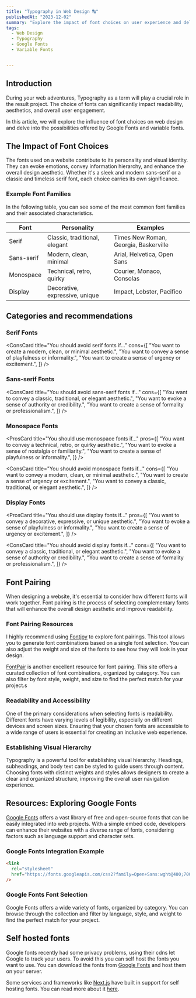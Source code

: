 ```yaml
---
title: "Typography in Web Design 🔠"
publishedAt: "2023-12-02"
summary: "Explore the impact of font choices on user experience and delve into the world of Google Fonts and variable fonts."
tags:
  - Web Design
  - Typography
  - Google Fonts
  - Variable Fonts


---
```


 
## Introduction

During your web adventures, Typography as a term will play a crucial role in the result project. The choice of fonts can significantly impact readability, aesthetics, and overall user engagement.

In this article, we will explore the influence of font choices on web design and delve into the possibilities offered by Google Fonts and variable fonts.

## The Impact of Font Choices

The fonts used on a website contribute to its personality and visual identity. They can evoke emotions, convey information hierarchy, and enhance the overall design aesthetic. Whether it's a sleek and modern sans-serif or a classic and timeless serif font, each choice carries its own significance.

### Example Font Families

In the following table, you can see some of the most common font families and their associated characteristics.

<table>
  <thead>
    <tr>
      <th>Font</th>
      <th>Personality</th>
      <th>Examples</th>
    </tr>
  </thead>
  <tbody>
    <tr>
      <td>Serif</td>
      <td>Classic, traditional, elegant</td>
      <td style={{ fontFamily: "Times New Roman, Georgia, Baskerville" }}>
        Times New Roman, Georgia, Baskerville
      </td>
    </tr>
    <tr>
      <td>Sans-serif</td>
      <td>Modern, clean, minimal</td>
      <td style={{ fontFamily: "Arial, Helvetica, Open Sans" }}>
        Arial, Helvetica, Open Sans
      </td>
    </tr>
    <tr>
      <td>Monospace</td>
      <td>Technical, retro, quirky</td>
      <td style={{ fontFamily: "Courier, Monaco, Consolas" }}>
        Courier, Monaco, Consolas
      </td>
    </tr>
    <tr>
      <td>Display</td>
      <td>Decorative, expressive, unique</td>
      <td style={{ fontFamily: "Impact, Lobster, Pacifico" }}>
        Impact, Lobster, Pacifico
      </td>
    </tr>
  </tbody>
</table>

## Categories and recommendations

<h3
  style={{ fontFamily: "Times New Roman, Georgia, Baskerville" }}
  class="text-4xl"
>
  Serif Fonts
</h3>
<ProsCard
  title="You should use serif fonts if..."
  pros={[
    "You want to convey a classic, traditional, or elegant aesthetic.",
    "You want to evoke a sense of authority or credibility.",
    "You want to create a sense of formality or professionalism.",
  ]}
/>

<ConsCard
  title="You should avoid serif fonts if..."
  cons={[
    "You want to create a modern, clean, or minimal aesthetic.",
    "You want to convey a sense of playfulness or informality.",
    "You want to create a sense of urgency or excitement.",
  ]}
/>

<h3 style={{ fontFamily: "Arial, Helvetica, Open Sans" }} class="text-4xl">
  Sans-serif Fonts
</h3>
<ProsCard
  title="You should use sans-serif fonts if..."
  pros={[
    "You want to create a modern, clean, or minimal aesthetic.",
    "You want to convey a sense of playfulness or informality.",
    "You want to create a sense of urgency or excitement.",
  ]}
/>

<ConsCard
  title="You should avoid sans-serif fonts if..."
  cons={[
    "You want to convey a classic, traditional, or elegant aesthetic.",
    "You want to evoke a sense of authority or credibility.",
    "You want to create a sense of formality or professionalism.",
  ]}
/>

<h3 style={{ fontFamily: "Courier, Monaco, Consolas" }} class="text-4xl">
  Monospace Fonts
</h3>

<ProsCard
  title="You should use monospace fonts if..."
  pros={[
    "You want to convey a technical, retro, or quirky aesthetic.",
    "You want to evoke a sense of nostalgia or familiarity.",
    "You want to create a sense of playfulness or informality.",
  ]}
/>

<ConsCard
  title="You should avoid monospace fonts if..."
  cons={[
    "You want to convey a modern, clean, or minimal aesthetic.",
    "You want to create a sense of urgency or excitement.",
    "You want to convey a classic, traditional, or elegant aesthetic.",
  ]}
/>

<h3
  style={{ fontFamily: "Impact, Lobster, Pacifico" }}
  class="text-4xl font-normal"
>
  Display Fonts
</h3>

<ProsCard
  title="You should use display fonts if..."
  pros={[
    "You want to convey a decorative, expressive, or unique aesthetic.",
    "You want to evoke a sense of playfulness or informality.",
    "You want to create a sense of urgency or excitement.",
  ]}
/>

<ConsCard
  title="You should avoid display fonts if..."
  cons={[
    "You want to convey a classic, traditional, or elegant aesthetic.",
    "You want to evoke a sense of authority or credibility.",
    "You want to create a sense of formality or professionalism.",
  ]}
/>

## Font Pairing

When designing a website, it's essential to consider how different fonts will work together. Font pairing is the process of selecting complementary fonts that will enhance the overall design aesthetic and improve readability.

### Font Pairing Resources

I highly recommend using [Fontjoy](https://fontjoy.com/) to explore font pairings. This tool allows you to generate font combinations based on a single font selection. You can also adjust the weight and size of the fonts to see how they will look in your design.

[FontPair](https://www.fontpair.co) is another excellent resource for font pairing. This site offers a curated collection of font combinations, organized by category. You can also filter by font style, weight, and size to find the perfect match for your project.s

<div class="flex gap-4">
  <StyledLink href="https://fontjoy.com/" name="Fontjoy" />
  <StyledLink href="https://www.fontpair.co" name="FontPair" />
</div>

### Readability and Accessibility

One of the primary considerations when selecting fonts is readability. Different fonts have varying levels of legibility, especially on different devices and screen sizes. Ensuring that your chosen fonts are accessible to a wide range of users is essential for creating an inclusive web experience.

### Establishing Visual Hierarchy

Typography is a powerful tool for establishing visual hierarchy. Headings, subheadings, and body text can be styled to guide users through content. Choosing fonts with distinct weights and styles allows designers to create a clear and organized structure, improving the overall user navigation experience.

## Resources: Exploring Google Fonts

[Google Fonts](https://fonts.google.com/) offers a vast library of free and open-source fonts that can be easily integrated into web projects. With a simple embed code, developers can enhance their websites with a diverse range of fonts, considering factors such as language support and character sets.

### Google Fonts Integration Example

```html
<link
  rel="stylesheet"
  href="https://fonts.googleapis.com/css2?family=Open+Sans:wght@400;700&display=swap"
/>
```

### Google Fonts Font Selection

Google Fonts offers a wide variety of fonts, organized by category. You can browse through the collection and filter by language, style, and weight to find the perfect match for your project.

## Self hosted fonts

Google fonts recently had some privacy problems, using their cdns let Google to track your users. To avoid this you can self host the fonts you want to use. You can download the fonts from [Google Fonts](https://fonts.google.com/) and host them on your server.

Some services and frameworks like [Next.js](https://nextjs.org/) have built in support for self hosting fonts. You can read more about it [here](https://nextjs.org/docs/basic-features/font-optimization).
